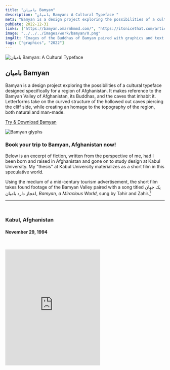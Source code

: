 ```yaml
---
title: "باميان Bamyan" 
description: "باميان Bamyan: A Cultural Typeface "
meta: "Bamyan is a design project exploring the possibilities of a cultural typeface designed specifically for a region of Afghanistan. It makes reference to the Bamyan Valley of Afghanistan, its Buddhas, and the caves that inhabit it. Letterforms take on the curved structure of the hollowed out caves piercing the cliff side, while creating an homage to the topography of the region, both natural and man-made."
pubDate: 2022-12-31
links: ["https://bamyan.omarmhmmd.com/", "https://itsnicethat.com/articles/omar-mohammad-bamyan-project-graphic-design-250423", "https://unrealizedarchive.com/text-to-image/omar-mohammad/"]
image: "../../../images/work/bamyan/0.png"
imgAlt: "Images of the Buddhas of Bamyan paired with graphics and text rendered in the Bamyan Typeface."
tags: ["graphics", "2022"]
---
```

![باميان Bamyan: A Cultural Typeface](../../../images/work/bamyan/hero.png)

## باميان Bamyan 
Bamyan is a design project exploring the possibilities of a cultural typeface designed specifically for a region of Afghanistan. It makes reference to the Bamyan Valley of Afghanistan, its Buddhas, and the caves that inhabit it. Letterforms take on the curved structure of the hollowed out caves piercing the cliff side, while creating an homage to the topography of the region, both natural and man-made.

[Try & Download Bamyan](https://bamyan.omarmhmmd.com/)

![Bamyan glyphs](../../../images/work/bamyan/gif.gif) 

### Book your trip to Bamyan, Afghanistan now!
Below is an excerpt of fiction, written from the perspective of me, had I been born and raised in Afghanistan and gone on to study design at Kabul University. My "thesis" at Kabul University materializes as a short film in this speculative world.

Using the medium of a mid-century tourism advertisement, the short film takes found footage of the Bamyan Valley paired with a song titled یک جهان اعجاز دارد بامیان, *Bamyan, a Miraclous World*, sung by Tahir and Zahir.[^1]

---

` `
### Kabul, Afghanistan
#### November 29, 1994
` `

<iframe 
  width="auto" 
  height="367" 
  src="https://www.youtube.com/embed/UXvTwVBYa0Y" 
  title="[Bamyan Typeface] Book your trip to Bamyan, Afghanistan now!" 
  frameborder="0" 
  allow="accelerometer; autoplay; clipboard-write; encrypted-media; gyroscope; picture-in-picture" 
  allowfullscreen
/>
` `

*Salaam, and thank you for watching this film. I'm Omar Mohammad, a designer based in Kabul, Afghanistan. While studying Design at Kabul University, the reality that our country lacks a contemporary cultural design language in many fields, especially architecture and graphic design, was a constant constraint in my work and research. My main focus as a student and now as a professional is about contributing to the cultural design language of Afghanistan through personal and commercial work.*

![خوش آمديد Welcome. Film still](../../../images/work/bamyan/1.png)

*My MFA thesis at university explored concepts surrounding the definition of Afghan design, the artifacts of Afghan design, and the history of Afghan design. Luckily the Ministry of Information & Culture was invited to the graduate exhibition show and took great notice of my work and research. The Ministry is currently searching for fresh thinkers and designers to contribute to government funded design projects. With the sudden western boom of tourism coming to the country, many of these projects are geared towards boosting the cultural tourism economy of Afghanistan.*

![Glyphs over a field. Film still](../../../images/work/bamyan/2.png)

*The Buddhas of Bamyan have been a mainstay for those in the academic fields of archaeology, religion, and anthropology, yet they have not been fully utilized as a means for drawing foreigners and tourists into the country. Some of my thesis work explored graphic and visual identities in regards to this beautiful region, activating forms in the valley and landscape into cultural pieces of graphic/visual output. The Minister of Information and Culture, Ibrahim Nevin, took notice of this work and commissioned me to design a project about Bamyan that incorporated the work from my thesis. A cartoonist and filmmaker himself, Minister Nevin requested the final artifact to be a short film highlighting the beauty and wonders of the Bamyan Valley and its Buddhas.*

*The film includes original music, custom graphics and typography, and a personalized voiceover. I'd like to thank my classmates, colleagues, and professors at Kabul University for their support throughout this project. It's not much, but it's a first step towards creating a cultural design language for Afghanistan.*

**_- عمر محمد Omar Mohammad_**

---
` `

### Unrealized Archive 7: Text To Image, Seoul, South Korea

In May of 2023, the Bamyan typeface was exhibited in Seoul for [Unrealized Archive 7: Text to Image](https://unrealizedarchive.com/text-to-image/omar-mohammad/), a project by Chris Hamamoto & Jon Sueda exploring speculative and “unrealized” design through systematic conceptual approaches.

Unrealized Archive uncovers “unrealized” graphic design projects that consumed many hours—sometimes years—of work, but were never produced. Unlike in architecture and product design, where “unbuilt” or “speculative” work is forefronted as an important subject of critical discourse, most of these projects have until now been buried in flat files or deep in hard-drive storage.[^2]

!["Unrealized Archive 7: Text To Image", Seoul, South Korea. Bamyan booth](../../../images/work/bamyan/exh-1.png)

!["Unrealized Archive 7: Text To Image", Seoul, South Korea. Exhibition photos](../../../images/work/bamyan/exh-2.png)

Thank you *so much* to [Chris Hamamoto](http://chrishamamoto.com/) and [Jon Sueda](https://www.stripesf.com/) for inviting me to be a part of this beautiful project, and thank you to [Andy Chung](https://andychung.me/) for miraculously being in South Korea at the time and being able to see the show and snap these photos for me. 

### Documentation
![bamyan.omarmhmmd.com](../../../images/work/bamyan/website.png)

!["This is the Bamyan typeface". Try page](../../../images/work/bamyan/try.png)

![Caves to letters drawing](../../../images/work/bamyan/drawings.png)

![Modularity study drawings](../../../images/work/bamyan/drawing-2.jpg)

![Type proofs](../../../images/work/bamyan/proofs.png)

### Visual Research
<iframe 
  width="auto" 
  height="480" 
  src="https://www.are.na/omar-mhmmd/bamyan/embed" title="Omar Mohammad's Are.na channel Bamyan"
  frameborder="0" 
  allow="accelerometer; autoplay; clipboard-write; encrypted-media; gyroscope; picture-in-picture" 
  allowfullscreen
/>
` `

This project's not much, but it’s a trying contribution to the cultural design language of Afghanistan. The typeface is a simple design, yes, but I’m hoping it inspires and encourages designers and artists from Afghanistan to push the limits and boundaries of our work, especially conceptually. Preserve, produce, and share our beautiful culture. 

**Omar Mohammad\
Berkeley, December 2022** 

---
` `
[^1]: Yak jahaan ejaaz daarad Bamiyan Hazara Song played on Dambura. Tahir and Zahir singing the Hazara Song Yak jahan ejaz darad bamiyan in front of the mountains of Bamiyan.
They sing and play Dambura. From https://www.youtube.com/watch?v=qNmd6P7lf1A
[^2]: https://unrealizedarchive.com/text-to-image/index.html

